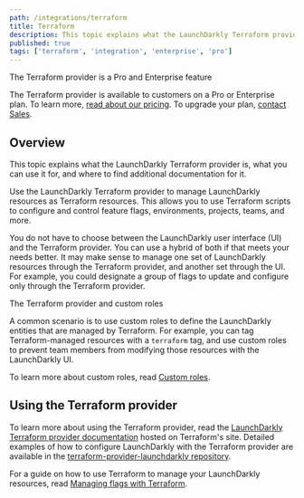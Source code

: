 ```yaml
---
path: /integrations/terraform
title: Terraform
description: This topic explains what the LaunchDarkly Terraform provider is. The provider lets you use Terraform scripts to configure and control feature flags, environments, projects, and more.
published: true
tags: ['terraform', 'integration', 'enterprise', 'pro']
---
```


<Callout intent="primary">
<CalloutTitle>The Terraform provider is a Pro and Enterprise feature</CalloutTitle>
<CalloutDescription>

The Terraform provider is available to customers on a Pro or Enterprise plan. To learn more, [read about our pricing](https://launchdarkly.com/pricing/). To upgrade your plan, [contact Sales](https://launchdarkly.com/contact-sales/).

</CalloutDescription>
</Callout>

## Overview

This topic explains what the LaunchDarkly Terraform provider is, what you can use it for, and where to find additional documentation for it.

Use the LaunchDarkly Terraform provider to manage LaunchDarkly resources as Terraform resources. This allows you to use Terraform scripts to configure and control feature flags, environments, projects, teams, and more.

You do not have to choose between the LaunchDarkly user interface (UI) and the Terraform provider. You can use a hybrid of both if that meets your needs better. It may make sense to manage one set of LaunchDarkly resources through the Terraform provider, and another set through the UI. For example, you could designate a group of flags to update and configure only through the Terraform provider.

<Callout intent="info">
<CalloutTitle>The Terraform provider and custom roles</CalloutTitle>
<CalloutDescription>

A common scenario is to use custom roles to define the LaunchDarkly entities that are managed by Terraform. For example, you can tag Terraform-managed resources with a `terraform` tag, and use custom roles to prevent team members from modifying those resources with the LaunchDarkly UI.

To learn more about custom roles, read [Custom roles](/home/members/custom-roles).

</CalloutDescription>
</Callout>

## Using the Terraform provider

To learn more about using the Terraform provider, read the [LaunchDarkly Terraform provider documentation](https://terraform.io/docs/providers/launchdarkly/index.html) hosted on Terraform's site. Detailed examples of how to configure LaunchDarkly with the Terraform provider are available in the [terraform-provider-launchdarkly repository](https://github.com/hashicorp/terraform-provider-launchdarkly/tree/master/examples).

For a guide on how to use Terraform to manage your LaunchDarkly resources, read [Managing flags with Terraform](/guides/infrastructure/terraform).
